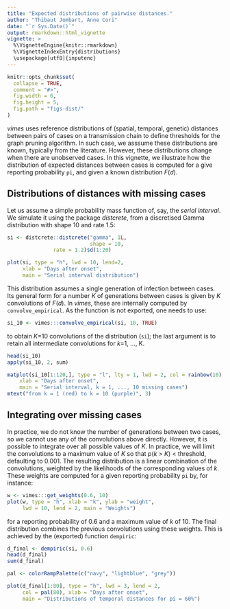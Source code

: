 ```yaml
---
title: "Expected distributions of pairwise distances."
author: "Thibaut Jombart, Anne Cori"
date: "`r Sys.Date()`"
output: rmarkdown::html_vignette
vignette: >
  %\VignetteEngine{knitr::rmarkdown}
  %\VignetteIndexEntry{distributions}
  \usepackage[utf8]{inputenc}
---
```



```r

knitr::opts_chunk$set(
  collapse = TRUE,
  comment = "#>", 
  fig.width = 6, 
  fig.height = 5, 
  fig.path = "figs-dist/"
)

```


*vimes* uses reference distributions of (spatial, temporal, genetic) distances
 between pairs of cases on a transmission chain to define thresholds for the
 graph pruning algorithm. In such case, we asssume these distributions are
 known, typically from the literature. However, these distributions change when
 there are unobserved cases. In this vignette, we illustrate how the
 distribution of expected distances between cases is computed for a give
 reporting probability `pi`, and given a known distribution *F*(*d*).



Distributions of distances with missing cases
---------------------------------------------

Let us assume a simple probability mass function of, say, the *serial
interval*. We simulate it using the package *distcrete*, from a discretised
Gamma distribution with shape 10 and rate 1.5:

```r

si <- distcrete::distcrete("gamma", 1L,
                           shape = 10,
			   rate = 1.2)$d(1:20)

plot(si, type = "h", lwd = 10, lend=2,
     xlab = "Days after onset",
     main = "Serial interval distribution")

```

This distribution assumes a single generation of infection between cases. Its
general form for a number *K* of generations between cases is given by $K$
convolutions of *F*(*d*). In *vimes*, these are internally computed by
`convolve_empirical`. As the function is not exported, one needs to use:

```r

si_10 <- vimes:::convolve_empirical(si, 10, TRUE)

```

to obtain *K*=10 convolutions of the distribution (`si`); the last argument is
to retain all intermediate convolutions for *k*=1, ..., K. 

```r

head(si_10)
apply(si_10, 2, sum)

matplot(si_10[1:120,], type = "l", lty = 1, lwd = 2, col = rainbow(10),
	xlab = "Days after onset",
	main = "Serial interval, k = 1, ..., 10 missing cases")
mtext("from k = 1 (red) to k = 10 (purple)", 3)

```






Integrating over missing cases
------------------------------

In practice, we do not know the number of generations between two cases, so we
cannot use any of the convolutions above directly. However, it is possible to
integrate over all possible values of *K*. In practice, we will limit the
convolutions to a maximum value of *K* so that *p*(*k* > *K*) < threshold,
defaulting to 0.001. The resulting distribution is a linear combination of the
convolutions, weighted by the likelihoods of the corresponding values of
*k*. These weights are computed for a given reporting probability `pi` by, for
instance:

```r

w <- vimes:::get_weights(0.6, 10)
plot(w, type = "h", xlab = "k", ylab = "weight",
     lwd = 10, lend = 2, main = "Weights")

```

for a reporting probability of 0.6 and a maximum value of *k* of 10.  The final
distribution combines the previous convolutions using these weights. This is
achieved by the (exported) function `dempiric`:

```r

d_final <- dempiric(si, 0.6)
head(d_final)
sum(d_final)

pal <- colorRampPalette(c("navy", "lightblue", "grey"))

plot(d_final[1:80], type = "h", lwd = 3, lend = 2,
     col = pal(80), xlab = "Days after onset",
     main = "Distributions of temporal distances for pi = 60%")

```